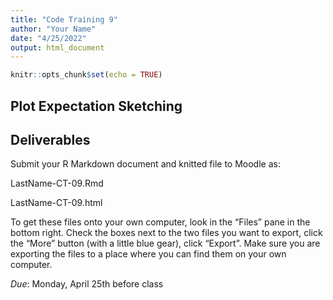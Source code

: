 ```yaml
---
title: "Code Training 9"
author: "Your Name"
date: "4/25/2022"
output: html_document
---
```


```r
knitr::opts_chunk$set(echo = TRUE)
```

## Plot Expectation Sketching

## Deliverables

Submit your R Markdown document and knitted file to Moodle as:

LastName-CT-09.Rmd 

LastName-CT-09.html

To get these files onto your own computer, look in the "Files" pane in the bottom right. Check the boxes next to the two files you want to export, click the "More" button (with a little blue gear), click "Export". Make sure you are exporting the files to a place where you can find them on your own computer. 

*Due*: Monday, April 25th before class
